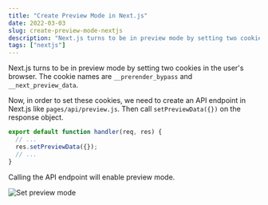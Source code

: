 ```yaml
---
title: "Create Preview Mode in Next.js"
date: 2022-03-03
slug: create-preview-mode-nextjs
description: "Next.js turns to be in preview mode by setting two cookies in the user's browser. The cookie names are `__prerender_bypass` and `__next_preview_data`"
tags: ["nextjs"]
---
```



Next.js turns to be in preview mode by setting two cookies in the user's browser. The cookie names are `__prerender_bypass` and `__next_preview_data`.

Now, in order to set these cookies, we need to create an API endpoint in Next.js like `pages/api/preview.js`. Then call `setPreviewData({})` on the response object.

```javascript
export default function handler(req, res) {
  // ...
  res.setPreviewData({});
  // ...
}
```

Calling the API endpoint will enable preview mode.

<Image src={imgSetPreviewMode} alt="Set preview mode" />
